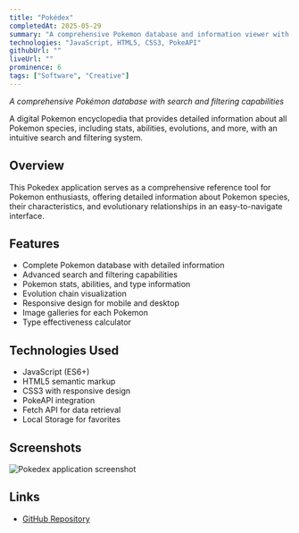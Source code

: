 ```yaml
---
title: "Pokédex"
completedAt: 2025-05-29
summary: "A comprehensive Pokemon database and information viewer with search and filtering capabilities"
technologies: "JavaScript, HTML5, CSS3, PokeAPI"
githubUrl: ""
liveUrl: ""
prominence: 6
tags: ["Software", "Creative"]
---
```


_A comprehensive Pokémon database with search and filtering capabilities_

A digital Pokemon encyclopedia that provides detailed information about all Pokemon species, including stats, abilities, evolutions, and more, with an intuitive search and filtering system.

## Overview

This Pokedex application serves as a comprehensive reference tool for Pokemon enthusiasts, offering detailed information about Pokemon species, their characteristics, and evolutionary relationships in an easy-to-navigate interface.

## Features

- Complete Pokemon database with detailed information
- Advanced search and filtering capabilities
- Pokemon stats, abilities, and type information
- Evolution chain visualization
- Responsive design for mobile and desktop
- Image galleries for each Pokemon
- Type effectiveness calculator

## Technologies Used

- JavaScript (ES6+)
- HTML5 semantic markup
- CSS3 with responsive design
- PokeAPI integration
- Fetch API for data retrieval
- Local Storage for favorites

## Screenshots

<Image
  src="/portfolio/pokedex.jpg"
  alt="Pokedex application screenshot"
  width={800}
  height={600}
  className="rounded-lg my-4"
/>

## Links

- [GitHub Repository](https://github.com/bbeaudet-dev/pokedex)
